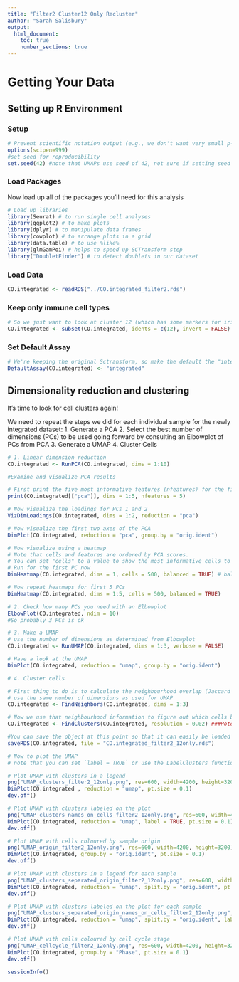 ```yaml
---
title: "Filter2 Cluster12 Only Recluster"
author: "Sarah Salisbury"
output:
  html_document:
    toc: true
    number_sections: true
---
```


# Getting Your Data

## Setting up R Environment

### Setup
```r
# Prevent scientific notation output (e.g., we don't want very small p-values to be output as say 10^-9)
options(scipen=999)
#set seed for reproducibility
set.seed(42) #note that UMAPs use seed of 42, not sure if setting seed here overrides this.
```

### Load Packages

Now load up all of the packages you'll need for this analysis

```r
# Load up libraries
library(Seurat) # to run single cell analyses
library(ggplot2) # to make plots
library(dplyr) # to manipulate data frames
library(cowplot) # to arrange plots in a grid
library(data.table) # to use %like%
library(glmGamPoi) # helps to speed up SCTransform step
library("DoubletFinder") # to detect doublets in our dataset
```

### Load Data

```r
CO.integrated <- readRDS("../CO.integrated_filter2.rds")
```

### Keep only immune cell types

```r
# So we just want to look at cluster 12 (which has some markers for iridophores like ltk)
CO.integrated <- subset(CO.integrated, idents = c(12), invert = FALSE) # we are just keeping clusters 5 and 6 (immune clusters).
```

### Set Default Assay

```r
# We're keeping the original Sctransform, so make the default the "integrated"
DefaultAssay(CO.integrated) <- "integrated"
```

## Dimensionality reduction and clustering

It's time to look for cell clusters again!

We need to repeat the steps we did for each individual sample for the newly integrated dataset:
1. Generate a PCA
2. Select the best number of dimensions (PCs) to be used going forward by consulting an Elbowplot of PCs from PCA
3. Generate a UMAP
4. Cluster Cells



```r


# 1. Linear dimension reduction
CO.integrated <- RunPCA(CO.integrated, dims = 1:10) 
```
```r
#Examine and visualize PCA results

# First print the five most informative features (nfeatures) for the first five PCA dimensions (PCs 1-5)
print(CO.integrated[["pca"]], dims = 1:5, nfeatures = 5)

# Now visualize the loadings for PCs 1 and 2 
VizDimLoadings(CO.integrated, dims = 1:2, reduction = "pca")

# Now visualize the first two axes of the PCA
DimPlot(CO.integrated, reduction = "pca", group.by = "orig.ident")

# Now visualize using a heatmap
# Note that cells and features are ordered by PCA scores.
# You can set "cells" to a value to show the most informative cells to a particular PC axis (speeds up plot generation considerably when this number is low)
# Run for the first PC now
DimHeatmap(CO.integrated, dims = 1, cells = 500, balanced = TRUE) # balanced = TRUE means you should plot an equal number of genes with both + and - scores, cells = 500 means plot the top 500 cells for this dimension

# Now repeat heatmaps for first 5 PCs
DimHeatmap(CO.integrated, dims = 1:5, cells = 500, balanced = TRUE)

# 2. Check how many PCs you need with an Elbowplot
ElbowPlot(CO.integrated, ndim = 10)
#So probably 3 PCs is ok

# 3. Make a UMAP
# use the number of dimensions as determined from Elbowplot
CO.integrated <- RunUMAP(CO.integrated, dims = 1:3, verbose = FALSE)

# Have a look at the UMAP
DimPlot(CO.integrated, reduction = "umap", group.by = "orig.ident")

# 4. Cluster cells

# First thing to do is to calculate the neighbourhood overlap (Jaccard index) between every cell and its k.param nearest neighbors (https://satijalab.org/seurat/reference/findneighbors)
# use the same number of dimensions as used for UMAP
CO.integrated <- FindNeighbors(CO.integrated, dims = 1:3)

# Now we use that neighbourhood information to figure out which cells belong together in a cluster. The resolution parameter sets the "granularity" of the clustering, so higher values will give you more clusters. This seems like a bit of a dark art. https://satijalab.org/seurat/articles/pbmc3k_tutorial.html
CO.integrated <- FindClusters(CO.integrated, resolution = 0.02) ###Potentially play with "resolution = 0.5"
```
```r
#You can save the object at this point so that it can easily be loaded back in without having to rerun the computationally intensive steps performed above, or easily shared with collaborators.
saveRDS(CO.integrated, file = "CO.integrated_filter2_12only.rds")

# Now to plot the UMAP
# note that you can set `label = TRUE` or use the LabelClusters function to help label individual clusters

# Plot UMAP with clusters in a legend
png("UMAP_clusters_filter2_12only.png", res=600, width=4200, height=3200)
DimPlot(CO.integrated , reduction = "umap", pt.size = 0.1)
dev.off()

# Plot UMAP with clusters labeled on the plot
png("UMAP_clusters_names_on_cells_filter2_12only.png", res=600, width=4200, height=3200)
DimPlot(CO.integrated, reduction = "umap", label = TRUE, pt.size = 0.1) + NoLegend()
dev.off()

# Plot UMAP with cells coloured by sample origin
png("UMAP_origin_filter2_12only.png", res=600, width=4200, height=3200)
DimPlot(CO.integrated, group.by = "orig.ident", pt.size = 0.1)
dev.off()

# Plot UMAP with clusters in a legend for each sample
png("UMAP_clusters_separated_origin_filter2_12only.png", res=600, width=6200, height=3200)
DimPlot(CO.integrated, reduction = "umap", split.by = "orig.ident", pt.size = 0.1)
dev.off()

# Plot UMAP with clusters labeled on the plot for each sample
png("UMAP_clusters_separated_origin_names_on_cells_filter2_12only.png", res=600, width=6200, height=3200)
DimPlot(CO.integrated, reduction = "umap", split.by = "orig.ident", label = TRUE, pt.size = 0.1) + NoLegend()
dev.off()

# Plot UMAP with cells coloured by cell cycle stage
png("UMAP_cellcycle_filter2_12only.png", res=600, width=4200, height=3200)
DimPlot(CO.integrated, group.by = "Phase", pt.size = 0.1)
dev.off()
```

```r
sessionInfo()
```


